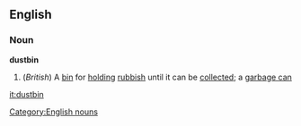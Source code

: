 ==English==
===Noun===
'''dustbin'''
#(''British'') A [[bin]] for [[holding]] [[rubbish]] until it can be [[collected]]; a [[garbage can]]
[[Category:English nouns]]

[[it:dustbin]]